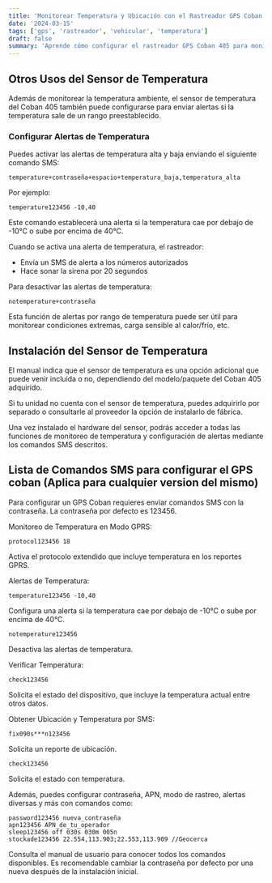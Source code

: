 ```yaml
---
title: 'Monitorear Temperatura y Ubicación con el Rastreador GPS Coban 405'
date: '2024-03-15' 
tags: ['gps', 'rastreador', 'vehicular', 'temperatura']
draft: false
summary: 'Aprende cómo configurar el rastreador GPS Coban 405 para monitorear continuamente la temperatura junto con la ubicación en la plataforma web o aplicación móvil.'
---
```


## Otros Usos del Sensor de Temperatura

Además de monitorear la temperatura ambiente, el sensor de temperatura del Coban 405 también puede configurarse para enviar alertas si la temperatura sale de un rango preestablecido.

### Configurar Alertas de Temperatura

Puedes activar las alertas de temperatura alta y baja enviando el siguiente comando SMS:

```
temperature+contraseña+espacio+temperatura_baja,temperatura_alta
```

Por ejemplo:
```
temperature123456 -10,40
```

Este comando establecerá una alerta si la temperatura cae por debajo de -10°C o sube por encima de 40°C.

Cuando se activa una alerta de temperatura, el rastreador:

- Envía un SMS de alerta a los números autorizados
- Hace sonar la sirena por 20 segundos

Para desactivar las alertas de temperatura:

```
notemperature+contraseña
```

Esta función de alertas por rango de temperatura puede ser útil para monitorear condiciones extremas, carga sensible al calor/frío, etc.

## Instalación del Sensor de Temperatura

El manual indica que el sensor de temperatura es una opción adicional que puede venir incluida o no, dependiendo del modelo/paquete del Coban 405 adquirido.

Si tu unidad no cuenta con el sensor de temperatura, puedes adquirirlo por separado o consultarle al proveedor la opción de instalarlo de fábrica.

Una vez instalado el hardware del sensor, podrás acceder a todas las funciones de monitoreo de temperatura y configuración de alertas mediante los comandos SMS descritos.

## Lista de Comandos SMS para configurar el GPS coban (Aplica para cualquier version del mismo)

Para configurar un GPS Coban requieres enviar comandos SMS con la contraseña. La contraseña por defecto es 123456.

Monitoreo de Temperatura en Modo GPRS:
```
protocol123456 18
```
Activa el protocolo extendido que incluye temperatura en los reportes GPRS.

Alertas de Temperatura:
```
temperature123456 -10,40
```
Configura una alerta si la temperatura cae por debajo de -10°C o sube por encima de 40°C.

```
notemperature123456
```
Desactiva las alertas de temperatura.

Verificar Temperatura:
```
check123456
```
Solicita el estado del dispositivo, que incluye la temperatura actual entre otros datos.

Obtener Ubicación y Temperatura por SMS:
```  
fix090s***n123456
```
Solicita un reporte de ubicación.

```
check123456 
```
Solicita el estado con temperatura.

Además, puedes configurar contraseña, APN, modo de rastreo, alertas diversas y más con comandos como:

```
password123456 nueva_contraseña
apn123456 APN_de_tu_operador
sleep123456 off 030s 030m 005n
stockade123456 22.554,113.903;22.553,113.909 //Geocerca
```

Consulta el manual de usuario para conocer todos los comandos disponibles. Es recomendable cambiar la contraseña por defecto por una nueva después de la instalación inicial.
